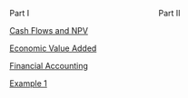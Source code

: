 :::: {.columns}

::: {.column width=50}
Part I

[Cash Flows and NPV](f01-cash-flows.html)

[Economic Value Added](f02-eva.html)

[Financial Accounting](f03-accounting.html)

[Example 1](f04-example1.html)



:::



::: {.column width=50}
Part II


:::

::::

